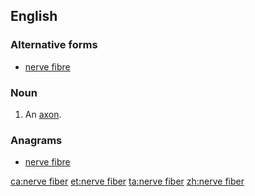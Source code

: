 ==English==

===Alternative forms===
* [[nerve fibre]]

===Noun===
{{en-noun|head=[[nerve]] [[fiber]]}}

# {{label|en|anatomy}} An [[axon]].

===Anagrams===
* [[nerve fibre#English|nerve fibre]]

[[ca:nerve fiber]]
[[et:nerve fiber]]
[[ta:nerve fiber]]
[[zh:nerve fiber]]